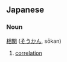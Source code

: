 == Japanese ==                                          
===Noun===
[[相]][[関]] ([[そうかん]], sōkan)

# [[correlation]]